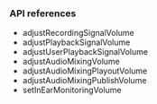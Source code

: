 
### API references

- <Link to="{{Global.API_REF_IOS_ROOT_VOICE_SDK}}/class_irtcengine.html#api_adjustrecordingsignalvolume">adjustRecordingSignalVolume</Link>

- <Link to="{{Global.API_REF_IOS_ROOT_VOICE_SDK}}/class_irtcengine.html#api_adjustplaybacksignalvolume">adjustPlaybackSignalVolume</Link>

- <Link to="{{Global.API_REF_IOS_ROOT_VOICE_SDK}}/class_irtcengine.html#api_adjustuserplaybacksignalvolume">adjustUserPlaybackSignalVolume</Link>

- <Link to="{{Global.API_REF_IOS_ROOT_VOICE_SDK}}/class_irtcengine.html#api_adjustaudiomixingvolume">adjustAudioMixingVolume</Link>

- <Link to="{{Global.API_REF_IOS_ROOT_VOICE_SDK}}/class_irtcengine.html#api_adjustaudiomixingplayoutvolume">adjustAudioMixingPlayoutVolume</Link>

- <Link to="{{Global.API_REF_IOS_ROOT_VOICE_SDK}}/class_irtcengine.html#unique_1799984064">adjustAudioMixingPublishVolume</Link>

- <Link to="{{Global.API_REF_IOS_ROOT_VOICE_SDK}}/class_irtcengine.html#api_setinearmonitoringvolume">setInEarMonitoringVolume</Link>

